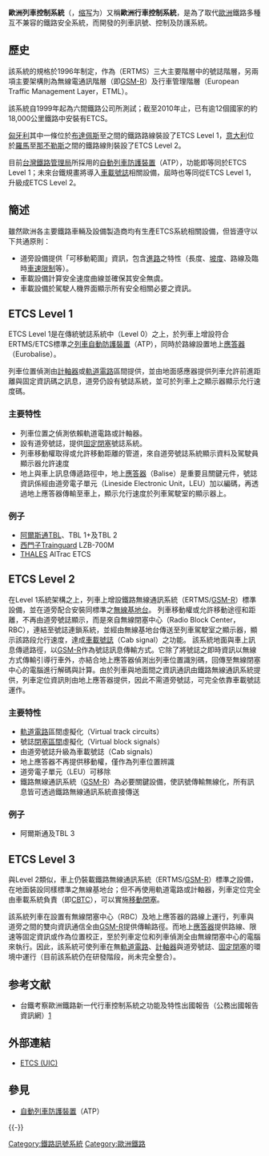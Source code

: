 {{noteTA
|G1=Transport
|G2=Unit
|G3=DE
|G4=Toponym
|G5=Railway
|1=階層=>zh-cn:层;
}}
'''歐洲列車控制系統'''（{{lang|en|'''European Train Control System'''}}，[[缩写|缩写]]为'''{{lang|en|ETCS}}'''）又稱'''歐洲行車控制系統'''，是為了取代[[歐洲|歐洲]]鐵路多種互不兼容的鐵路安全系統，而開發的列車訊號、控制及防護系統。

== 歷史 ==
該系統的規格於1996年制定，作為{{tsl|en|European Rail Traffic Management System|歐洲鐵路運輸管理系統}}（ERTMS）三大主要階層中的號誌階層，另兩項主要架構則為無線電通訊階層（即[[GSM-R|GSM-R]]）及行車管理階層（European Traffic Management Layer，ETML）。

該系統自1999年起為六間鐵路公司所測試；截至2010年止，已有逾12個國家的約18,000公里鐵路中安裝有ETCS。

[[匈牙利|匈牙利]]其中一條位於[[布達佩斯|布達佩斯]]至{{tsl|en|Hegyeshalom|海吉什豪洛姆}}之間的鐵路路線裝設了ETCS Level 1，[[意大利|意大利]]位於[[羅馬|羅馬]]至[[那不勒斯|那不勒斯]]之間的鐵路線則裝設了ETCS Level 2。

目前[[台灣鐵路管理局|台灣鐵路管理局]]所採用的[[自動列車防護裝置|自動列車防護裝置]]（ATP），功能即等同於ETCS Level 1；未來台鐵規畫將導入[[車載號誌|車載號誌]]相關設備，屆時也等同從ETCS Level 1，升級成ETCS Level 2。

== 簡述 ==
雖然歐洲各主要鐵路車輛及設備製造商均有生產ETCS系統相關設備，但皆遵守以下共通原則：
* 道旁設備提供「可移動範圍」資訊，包含[[進路|進路]]之特性（長度、[[坡度|坡度]]、路線及臨時[[車速限制|車速限制]]等）。
* 車載設備計算安全速度曲線並確保其安全無虞。
* 車載設備於駕駛人機界面顯示所有安全相關必要之資訊。

== ETCS Level 1 ==
ETCS Level 1是在傳統號誌系統中（Level 0）之上，於列車上增設符合ERTMS/ETCS標準之[[列車自動防護裝置|列車自動防護裝置]]（ATP），同時於路線設置地上[[應答器|應答器]]（Eurobalise）。

列車位置偵測由[[計軸器|計軸器]]或[[軌道電路|軌道電路]]區間提供，並由地面感應器提供列車允許前進距離與固定資訊碼之訊息，道旁仍設有號誌系統，並可於列車上之顯示器顯示允行速度碼。

===主要特性===
* 列車位置之偵測依賴軌道電路或計軸器。
* 設有道旁號誌，提供[[固定閉塞|固定閉塞]]號誌系統。
* 列車移動權取得或允許移動距離的管道，來自道旁號誌系統顯示資料及駕駛員顯示器允許速度
* 地上與車上訊息傳遞路徑中，地上[[應答器|應答器]]（Balise）是重要且關鍵元件，號誌資訊係經由道旁電子單元（Lineside Electronic Unit，LEU）加以編碼，再透過地上應答器傳輸至車上，顯示允行速度於列車駕駛室的顯示器上。

===例子===
*[[阿爾斯通|阿爾斯通]][[TBL|TBL]]、TBL 1+及TBL 2
*[[西門子公司|西門子]]Trainguard LZB-700M
*[[泰雷茲|THALES]] AlTrac ETCS

== ETCS Level 2 ==
在Level 1系統架構之上，列車上增設鐵路無線通訊系統（ERTMS/[[GSM-R|GSM-R]]）標準設備，並在道旁配合安裝同標準之[[無線基地台|無線基地台]]。
列車移動權或允許移動途徑和距離，不再由道旁號誌顯示，而是來自無線閉塞中心（Radio Block Center，RBC），連結至號誌連鎖系統，並經由無線基地台傳送至列車駕駛室之顯示器，顯示該路段允行速度，達成[[車載號誌|車載號誌]]（Cab signal）之功能。
該系統地面與車上訊息傳遞路徑，以[[GSM-R|GSM-R]]作為號誌訊息傳輸方式。它除了將號誌之即時資訊以無線方式傳輸引導行車外，亦結合地上應答器偵測出列車位置識別碼，回傳至無線閉塞中心的電腦進行解碼與計算。由於列車與地面間之資訊通訊由鐵路無線通訊系統提供，列車定位資訊則由地上應答器提供，因此不需道旁號誌，可完全依靠車載號誌運作。

===主要特性===
* [[軌道電路|軌道電路]]區間虛擬化（Virtual track circuits）
* 號誌[[閉塞區間|閉塞區間]]虛擬化（Virtual block signals）
* 由道旁號誌升級為車載號誌（Cab signals）
* 地上應答器不再提供移動權，僅作為列車位置辨識
* 道旁電子單元（LEU）可移除
* 鐵路無線通訊系統（[[GSM-R|GSM-R]]）為必要關鍵設備，使訊號傳輸無線化，所有訊息皆可透過鐵路無線通訊系統直接傳送

===例子===
*阿爾斯通{{tsl|en|Transmission Voie-Machine|TVM430}}及TBL 3

== ETCS Level 3 ==
與Level 2類似，車上仍裝載鐵路無線通訊系統（ERTMS/[[GSM-R|GSM-R]]）標準之設備，在地面裝設同樣標準之無線基地台；但不再使用軌道電路或計軸器，列車定位完全由車載系統負責（即[[CBTC|CBTC]]），可以實施[[移動閉塞|移動閉塞]]。

該系統列車在設置有無線閉塞中心（RBC）及地上應答器的路線上運行，列車與道旁之間的雙向資訊通信全由[[GSM-R|GSM-R]]提供傳輸路徑。而地上[[應答器|應答器]]提供路線、限速等固定資訊或作為位置校正，至於列車定位和列車偵測全由無線閉塞中心的電腦來執行。因此，該系統可使列車在無[[軌道電路|軌道電路]]、[[計軸器|計軸器]]與道旁號誌、[[固定閉塞|固定閉塞]]的環境中運行（目前該系統仍在研發階段，尚未完全整合）。

== 参考文献 ==
{{Reflist}}
* 台鐵考察歐洲鐵路新一代行車控制系統之功能及特性出國報告（公務出國報告資訊網）[https://report.nat.gov.tw/ReportFront/ReportDetail/detail?sysId=C10100507] {{Wayback|url=https://report.nat.gov.tw/ReportFront/ReportDetail/detail?sysId=C10100507 |date=20201221043623 }}

== 外部連結 ==
{{Commonscat|European Train Control System}}
* [https://web.archive.org/web/20081119111008/http://www.uic.asso.fr/uic/spip.php?rubrique850 ETCS (UIC)]

== 參見 ==
{{Portal box|铁路|欧洲}}
* [[自動列車防護裝置|自動列車防護裝置]]（ATP）

{{-}}
{{鐵路信號}}

{{Authority control}}
[[Category:鐵路訊號系統|Category:鐵路訊號系統]]
[[Category:歐洲鐵路|Category:歐洲鐵路]]
